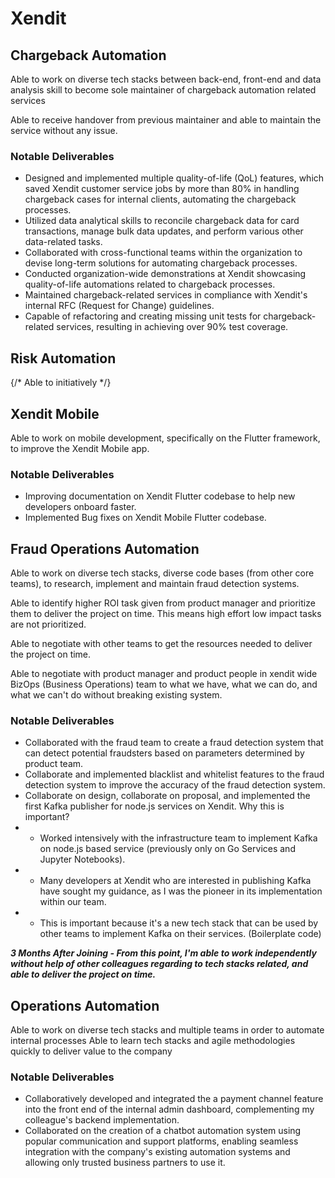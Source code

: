 # Xendit

## Chargeback Automation

Able to work on diverse tech stacks between back-end, front-end and data analysis skill to become sole maintainer of chargeback automation related services

Able to receive handover from previous maintainer and able to maintain the service without any issue.

### Notable Deliverables

- Designed and implemented multiple quality-of-life (QoL) features, which saved Xendit customer service jobs by more than 80% in handling chargeback cases for internal clients, automating the chargeback processes.
- Utilized data analytical skills to reconcile chargeback data for card transactions, manage bulk data updates, and perform various other data-related tasks.
- Collaborated with cross-functional teams within the organization to devise long-term solutions for automating chargeback processes.
- Conducted organization-wide demonstrations at Xendit showcasing quality-of-life automations related to chargeback processes.
- Maintained chargeback-related services in compliance with Xendit's internal RFC (Request for Change) guidelines.
- Capable of refactoring and creating missing unit tests for chargeback-related services, resulting in achieving over 90% test coverage.

## Risk Automation

{/* Able to initiatively */}

## Xendit Mobile

Able to work on mobile development, specifically on the Flutter framework, to improve the Xendit Mobile app.

### Notable Deliverables

- Improving documentation on Xendit Flutter codebase to help new developers onboard faster.
- Implemented Bug fixes on Xendit Mobile Flutter codebase.

## Fraud Operations Automation

Able to work on diverse tech stacks, diverse code bases (from other core teams), to research, implement and maintain fraud detection systems.

Able to identify higher ROI task given from product manager and prioritize them to deliver the project on time. This means high effort low impact tasks are not prioritized.

Able to negotiate with other teams to get the resources needed to deliver the project on time.

Able to negotiate with product manager and product people in xendit wide BizOps (Business Operations) team to what we have, what we can do, and what we can't do without breaking existing system.

### Notable Deliverables

- Collaborated with the fraud team to create a fraud detection system that can detect potential fraudsters based on parameters determined by product team.
- Collaborate and implemented blacklist and whitelist features to the fraud detection system to improve the accuracy of the fraud detection system.
- Collaborate on design, collaborate on proposal, and implemented the first Kafka publisher for node.js services on Xendit. Why this is important?
- - Worked intensively with the infrastructure team to implement Kafka on node.js based service (previously only on Go Services and Jupyter Notebooks).
- - Many developers at Xendit who are interested in publishing Kafka have sought my guidance, as I was the pioneer in its implementation within our team.
- - This is important because it's a new tech stack that can be used by other teams to implement Kafka on their services. (Boilerplate code)

**_3 Months After Joining - From this point, I'm able to work independently without help of other colleagues regarding to tech stacks related, and able to deliver the project on time._**

## Operations Automation

Able to work on diverse tech stacks and multiple teams in order to automate internal processes Able to learn tech stacks and agile methodologies quickly to deliver value to the company

### Notable Deliverables

- Collaboratively developed and integrated the a payment channel feature into the front end of the internal admin dashboard, complementing my colleague's backend implementation.
- Collaborated on the creation of a chatbot automation system using popular communication and support platforms, enabling seamless integration with the company's existing automation systems and allowing only trusted business partners to use it.
